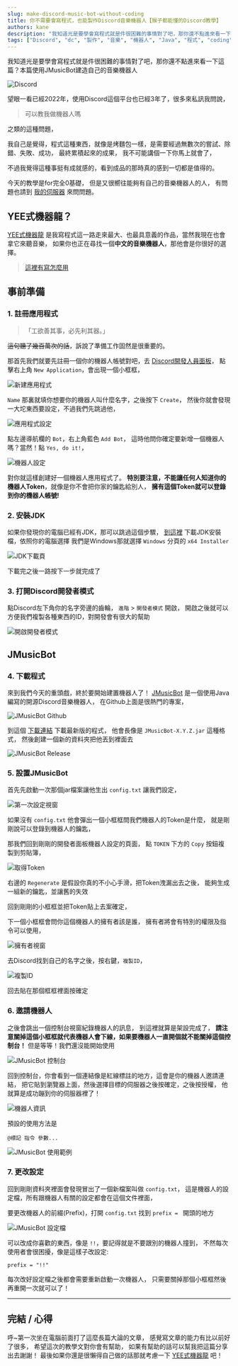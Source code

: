 ---
slug: make-discord-music-bot-without-coding
title: 你不需要會寫程式，也能製作Discord音樂機器人【猴子都能懂的Discord教學】
authors: kane
description: "我知道光是要學會寫程式就是件很困難的事情對了吧，那你還不點進來看一下這篇？今天的教學是for完全0基礎，但是又很嚮往能夠製作出自己的機器人的人，本篇使用JMusicBot建造自己的音樂機器人"
tags: ["Discord", "dc", "製作", "音樂", "機器人", "Java", "程式", "coding", "2022", "JMusicBot", "教學", "Rythm", "Groovy"]
---


<head>
	<link rel="canonical" href="https://yeecord.co/blog/make-discord-music-bot-without-coding/"/>
</head>

我知道光是要學會寫程式就是件很困難的事情對了吧，那你還不點進來看一下這篇？本篇使用JMusicBot建造自己的音樂機器人

![Discord](make-discord-music-bot-without-coding/discord-branding.jpg)

望眼一看已經2022年，使用Discord這個平台也已經3年了，很多來私訊我問說，
> 可以教我做機器人嗎

之類的這種問題，

我自己是覺得，程式這種東西，就像是烤麵包一樣，是需要經過無數次的嘗試、除錯、失敗、成功，
最終累積起來的成果， 我不可能講個一下你馬上就會了，


不過我覺得這種事挺有成就感的，看到成品的那時真的感到一切都是值得的。

今天的教學是for完全0基礎， 但是又很嚮往能夠有自己的音樂機器人的人，
有問題也請到 [我的伺服器](https://discord.gg/ct2ufag) 來問問題。

## YEE式機器龍？
[YEE式機器龍](https://yeecord.co/) 是我寫程式這一路走來最大、也最具意義的作品，當然我現在也會拿它來聽音樂，
如果你也正在尋找一個**中文的音樂機器人**，那他會是你很好的選擇。
> [這裡有寫怎麼用](/blog/how-to-invite-bot/)

<Adsense/>

## 事前準備
### 1. 註冊應用程式
> 「工欲善其事，必先利其器。」

~~這句聽了幾百萬次的話~~，訴說了準備工作固然是很重要的。

那首先我們就要先註冊一個你的機器人帳號對吧，去 [Discord開發人員面板](https://discord.com/developers/applications)，
點擊右上角 `New Application`，會出現一個小框框，

![新建應用程式](make-discord-music-bot-without-coding/new-application.png)

`Name` 那裏就填你想要你的機器人叫什麼名字，之後按下 `Create`，
然後你就會發現一大坨東西要設定，不過我們先跳過他，

![應用程式設定](make-discord-music-bot-without-coding/app.jpeg)

點左邊導航欄的 `Bot`，右上角藍色 `Add Bot`，
這時他問你確定要新增一個機器人嗎？當然！點 `Yes, do it!`，

![機器人設定](make-discord-music-bot-without-coding/bot.png)

對你就這樣創建好一個機器人應用程式了。
**特別要注意，不能讓任何人知道你的機器人Token**，就像是你不會把你家的鑰匙給別人，
**擁有這個Token就可以登錄到你的機器人帳號!**

<Adsense/>

### 2. 安裝JDK
如果你發現你的電腦已經有JDK，那可以跳過這個步驟，
[到這裡](https://www.oracle.com/java/technologies/downloads/) 下載JDK安裝檔，依照你的電腦選擇
我們是Windows那就選擇 `Windows` 分頁的 `x64 Installer`

![JDK下載頁](make-discord-music-bot-without-coding/jdk.png)

下載完之後一路按下一步就完成了

### 3. 打開Discord開發者模式
點Discord左下角你的名字旁邊的齒輪， `進階` > `開發者模式` 開啟，
開啟之後就可以方便我們複製各種東西的ID，對開發會有很大的幫助

![開啟開發者模式](make-discord-music-bot-without-coding/enable-dev-mode.png)

<Adsense/>

## JMusicBot
### 4. 下載程式
來到我們今天的重頭戲，終於要開始建置機器人了！
[JMusicBot](https://github.com/jagrosh/MusicBot) 是一個使用Java編寫的開源Discord音樂機器人， 在Github上面是很熱門的專案，

![JMusicBot Github](make-discord-music-bot-without-coding/jmusicbot-github.png)

到這個 [下載連結](https://github.com/jagrosh/MusicBot/releases/latest) 下載最新版的程式，
他會長像是 `JMusicBot-X.Y.Z.jar` 這種格式，
然後創建一個新的資料夾把他丟到裡面去

![JMusicBot Release](make-discord-music-bot-without-coding/jmusicbot-download.png)

<Adsense/>

### 5. 設置JMusicBot
首先先啟動一次那個jar檔案讓他生出 `config.txt` 讓我們設定，

![第一次設定視窗](make-discord-music-bot-without-coding/first-prompt.png)

如果沒有 `config.txt` 他會彈出一個小框框問我們機器人的Token是什麼，
就是剛剛說可以登錄到機器人的鑰匙，

那我們回到剛剛的開發者面板機器人設定的頁面，
點 `TOKEN` 下方的 `Copy` 按鈕複製到剪貼簿，

![取得Token](make-discord-music-bot-without-coding/get-token.png)

右邊的 `Regenerate` 是假設你真的不小心手滑，把Token洩漏出去之後，
能夠生成一組新的鑰匙，並讓舊的失效

回到剛剛的小框框並把Token貼上去案確定，

<Adsense/>

下一個小框框會問你這個機器人的擁有者該是誰，
擁有者將會有特別的權限及指令可以使用，

![擁有者視窗](make-discord-music-bot-without-coding/owner-prompt.png)

去Discord找到自己的名字之後，按右鍵，`複製ID`，

![複製ID](make-discord-music-bot-without-coding/get-your-id.png)

回去貼在那個框框裡面按確定

### 6. 邀請機器人
之後會跳出一個控制台視窗紀錄機器人的訊息，
到這裡就算是架設完成了，
**請注意關掉這個小框框就代表機器人會下線，如果要機器人一直開個就不能關掉這個控制台！**
但是等等！我們還沒能開始使用

![JMusicBot 控制台](make-discord-music-bot-without-coding/console.png)

回到控制台，你會看到一個連結像是紅線標註的地方，這會是你的機器人邀請連結，
把它貼到瀏覽器上面，然後選擇目標的伺服器之後按確定，之後按授權，
他就算是成功蹦到你的伺服器裡了！

![機器人資訊](make-discord-music-bot-without-coding/bot-info.png)

預設的使用方法是

```
@標記 指令 參數...
```

![JMusicBot 使用範例](make-discord-music-bot-without-coding/example.png)

<Adsense/>

### 7. 更改設定
回到剛剛資料夾裡面會發現冒出了一個新檔案叫做 `config.txt`，
這是機器人的設定檔，所有跟機器人有關的設定都會在這個文件裡面，


要更改機器人的前綴(Prefix)，打開 `config.txt` 找到 `prefix = ` 開頭的地方

![JMusicBot 設定檔](make-discord-music-bot-without-coding/config-prefix.png)

可以改成你喜歡的東西，像是 `!!`，要記得就是不要跟別的機器人撞到，
不然每次使用者會很困擾，像是這樣子改設定:
```
prefix = "!!"
```

每次改好設定檔之後都會需要重新啟動一次機器人，
只需要關掉那個小框框然後再重開一次就可以了！

<Adsense/>

---

## 完結 / 心得
呼~第一次坐在電腦前面打了這麼長篇大論的文章，
感覺寫文章的能力有比以前好了很多，
希望這次的教學文對你會有幫助，
如果有幫助的話可以幫我把這篇分享出去謝謝！
最後如果你還是很懶得自己做的話那就考慮一下 [YEE式機器龍](https://yeecord.co/) 吧！